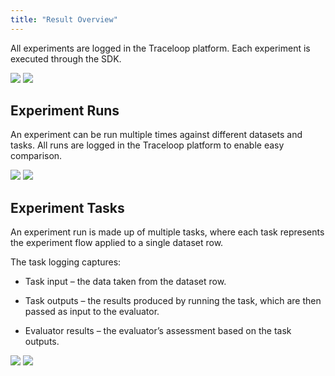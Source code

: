 ```yaml
---
title: "Result Overview"
---
```


All experiments are logged in the Traceloop platform. Each experiment is executed through the SDK.
<Frame>
  <img
    className="block dark:hidden"
    src="/img/experiment/exp-list-light.png"
  />
  <img className="hidden dark:block" src="/img/experiment/exp-list-dark.png" />
</Frame>

## Experiment Runs
An experiment can be run multiple times against different datasets and tasks. All runs are logged in the Traceloop platform to enable easy comparison.

<Frame>
  <img
    className="block dark:hidden"
    src="/img/experiment/exp-run-list-light.png"
  />
  <img className="hidden dark:block" src="/img/experiment/exp-run-list-dark.png" />
</Frame>

## Experiment Tasks

An experiment run is made up of multiple tasks, where each task represents the experiment flow applied to a single dataset row.

The task logging captures:

- Task input – the data taken from the dataset row.

- Task outputs – the results produced by running the task, which are then passed as input to the evaluator.

- Evaluator results – the evaluator’s assessment based on the task outputs.
<Frame>
  <img
    className="block dark:hidden"
    src="/img/experiment/exp-run-light.png"
  />
  <img className="hidden dark:block" src="/img/experiment/exp-run-dark.png" />
</Frame>


